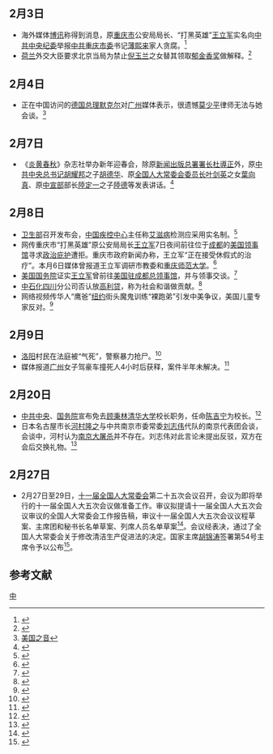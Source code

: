 <noinclude>{{MonthInNewsChina|2012|2}}</noinclude>

== 2月3日 ==
* 海外媒体[[博讯|博讯]]称得到消息，原[[重庆市|重庆市]]公安局局长、“打黑英雄”[[王立军|王立军]]实名向[[中共中央纪委|中共中央纪委]]举报[[中共重庆市委|中共重庆市委]]书记[[薄熙来|薄熙来]]家人贪腐。<ref>{{Cite web |url=http://www.voanews.com/chinese/news/20120203-Party-Power-Reshuffle-138632779.html |title=美国之音 |accessdate=2012-02-04 |archive-date=2012-02-05 |archive-url=https://web.archive.org/web/20120205233136/http://www.voanews.com/chinese/news/20120203-Party-Power-Reshuffle-138632779.html |dead-url=no }}</ref>
* [[荷兰|荷兰]]外交大臣要求北京当局为禁止[[倪玉兰|倪玉兰]]之女替其领取[[郁金香奖|郁金香奖]]做解释。<ref>{{Cite web |url=http://www.voanews.com/chinese/news/20120131-ni-yulan-138391239.html |title=美国之音 |accessdate=2012-02-04 |archive-date=2012-04-04 |archive-url=https://web.archive.org/web/20120404102751/http://www.voanews.com/chinese/news/20120131-ni-yulan-138391239.html |dead-url=no }}</ref>

== 2月4日 ==
* 正在中国访问的[[德国总理|德国总理]][[默克尔|默克尔]]对[[广州|广州]]媒体表示，很遗憾[[莫少平|莫少平]]律师无法与她会谈。<ref>[http://www.voanews.com/chinese/news/20120204-CHINA-GERMANY-HUMAN-RIGHTS.html 美国之音]</ref>

== 2月7日 ==
* 《[[炎黄春秋|炎黄春秋]]》杂志社举办新年迎春会，除原[[新闻出版总署署长|新闻出版总署署长]][[杜導正|杜導正]]外，原[[中共中央总书记|中共中央总书记]][[胡耀邦|胡耀邦]]之子[[胡德华|胡德华]]、原[[全国人大常委会委员长|全国人大常委会委员长]][[叶剑英|叶剑英]]之女[[葉向真|葉向真]]、原[[中共中央宣传部|中宣部]]部长[[陸定一|陸定一]]之子[[陸德|陸德]]等发表讲话。<ref>{{Cite web |url=http://hk.news.yahoo.com/%E6%82%B2%E5%A3%AF%E6%98%A5%E8%8C%97-%E8%83%A1%E8%80%80%E9%82%A6%E5%AD%90%E7%B1%B2%E8%AD%B7-%E7%82%8E%E9%BB%83%E6%98%A5%E7%A7%8B-224313927.html |title=香港明报 |accessdate=2012-02-13 |archive-date=2012-02-13 |archive-url=https://web.archive.org/web/20120213034058/http://hk.news.yahoo.com/%E6%82%B2%E5%A3%AF%E6%98%A5%E8%8C%97-%E8%83%A1%E8%80%80%E9%82%A6%E5%AD%90%E7%B1%B2%E8%AD%B7-%E7%82%8E%E9%BB%83%E6%98%A5%E7%A7%8B-224313927.html |dead-url=no }}</ref>

== 2月8日 ==
* [[中华人民共和国卫生部|卫生部]]召开发布会，[[中国疾控中心|中国疾控中心]]主任称[[艾滋病|艾滋病]]检测应采用实名制。<ref>{{Cite web |url=http://news.qq.com/a/20120209/000082.htm |title=新京报 |accessdate=2012-02-08 |archive-date=2018-10-15 |archive-url=https://web.archive.org/web/20181015192422/https://news.qq.com/a/20120209/000082.htm |dead-url=no }}</ref>
* 网传重庆市“打黑英雄”原公安局局长[[王立军|王立军]]7日夜间前往位于[[成都|成都]]的[[美国|美国]][[领事馆|领事馆]]寻求[[政治庇护|政治庇护]]遭拒。重庆市政府新闻办称，王立军“正在接受休假式的治疗”。本月6日媒体曾报道王立军调研市教委和[[重庆师范大学|重庆师范大学]]。<ref>{{Cite web |url=http://www.bbc.co.uk/zhongwen/simp/chinese_news/2012/02/120208_china_chongqing_mayor.shtml |title=BBC |accessdate=2012-02-08 |archive-date=2012-02-29 |archive-url=https://web.archive.org/web/20120229052926/http://www.bbc.co.uk/zhongwen/simp/chinese_news/2012/02/120208_china_chongqing_mayor.shtml |dead-url=no }}</ref>
* [[美国国务院|美国国务院]]证实[[王立军|王立军]]曾前往[[美国驻成都总领事馆|美国驻成都总领事馆]]，并与领事交谈。<ref>{{Cite web |url=http://www.bbc.co.uk/news/world-asia-china-16940146 |title=BBC |accessdate=2012-02-08 |archive-date=2020-11-12 |archive-url=https://web.archive.org/web/20201112002058/https://www.bbc.co.uk/news/world-asia-china-16940146 |dead-url=no }}</ref>
* [[中石化|中石化]][[四川|四川]]分公司否认放[[高利贷|高利贷]]，称为社会和谐做贡献。<ref>{{Cite web |url=http://news.qq.com/a/20120209/000079.htm |title=新京报 |accessdate=2012-02-08 |archive-date=2018-10-16 |archive-url=https://web.archive.org/web/20181016032533/https://news.qq.com/a/20120209/000079.htm |dead-url=no }}</ref>
* 网络视频传华人“鹰爸”[[纽约|纽约]]街头魔鬼训练“裸跑弟”引发中美争议，美国儿童专家反对。<ref>{{Cite web |url=http://www.voanews.com/chinese/news/20120208-Video-of-Chinese-boy-crying-in-snow-sparks-uproar-138962354.html |title=美国之音 |accessdate=2012-02-08 |archive-date=2012-04-14 |archive-url=https://web.archive.org/web/20120414075800/http://www.voanews.com/chinese/news/20120208-Video-of-Chinese-boy-crying-in-snow-sparks-uproar-138962354.html |dead-url=no }}</ref>

== 2月9日 ==
* [[洛阳|洛阳]]村民在法庭被“气死”，警察暴力抢尸。<ref>{{Cite web |url=http://news.163.com/photoview/00AP0001/20924.html |title=东方IC |accessdate=2012-02-17 |archive-date=2018-10-15 |archive-url=https://web.archive.org/web/20181015153210/http://news.163.com/photoview/00AP0001/20924.html |dead-url=no }}</ref>
* 媒体报道[[广州|广州]]女子驾豪车撞死人4小时后获释，案件半年未解决。<ref>{{Cite web |url=http://news.qq.com/a/20120209/000032.htm |title=新快报 |accessdate=2012-02-08 |archive-date=2018-10-15 |archive-url=https://web.archive.org/web/20181015231535/https://news.qq.com/a/20120209/000032.htm |dead-url=no }}</ref>

== 2月20日 ==
* [[中共中央|中共中央]]、[[中华人民共和国国务院|国务院]]宣布免去[[顾秉林|顾秉林]][[清华大学|清华大学]]校长职务，任命[[陈吉宁|陈吉宁]]为校长。<ref>{{Cite web |url=http://news.163.com/12/0220/16/7QNHB47800014JB5.html |title=存档副本 |accessdate=2012-02-20 |archive-date=2018-10-15 |archive-url=https://web.archive.org/web/20181015195328/http://news.163.com/12/0220/16/7QNHB47800014JB5.html |dead-url=no }}</ref>
* 日本名古屋市长[[河村隆之|河村隆之]]与中共南京市委常委[[刘志伟事件|刘志伟]]代队的南京代表团会谈，会谈中，河村认为[[南京大屠杀|南京大屠杀]]并不存在。刘志伟对此言论未提出反驳，双方在会后交换礼物。<ref>{{Cite web |url=http://news.qq.com/a/20120221/000565.htm |title=存档副本 |accessdate=2012-02-25 |archive-date=2012-02-23 |archive-url=https://web.archive.org/web/20120223224658/http://news.qq.com/a/20120221/000565.htm |dead-url=no }}</ref>

== 2月27日 ==
* 2月27日至29日，[[十一届全国人大常委会|十一届全国人大常委会]]第二十五次会议召开，会议为即将举行的十一届全国人大五次会议做准备工作。审议拟提请十一届全国人大五次会议审议的全国人大常委会工作报告稿，审议十一届全国人大五次会议议程草案、主席团和秘书长名单草案、列席人员名单草案<ref>{{Cite web|title=十一届全国人大常委会第二十五次会议在北京举行|url=http://www.gov.cn/ldhd/2012-02/27/content_2077693.htm|accessdate=2021-03-12|work=www.gov.cn}}</ref>。会议经表决，通过了全国人大常委会关于修改清洁生产促进法的决定。国家主席[[胡锦涛|胡锦涛]]签署第54号主席令予以公布<ref>{{Cite web|title=十一届全国人大常委会第二十五次会议在京闭幕|url=http://www.npc.gov.cn/zgrdw/npc/wbgwyz/content_1694890.htm|accessdate=2021-03-12|work=中国人大网}}</ref>。

== 参考文献 ==
{{reflist|2}}
{{Portal:中国大陆新闻动态/Footer}}

[[Category:2012年2月|中]]